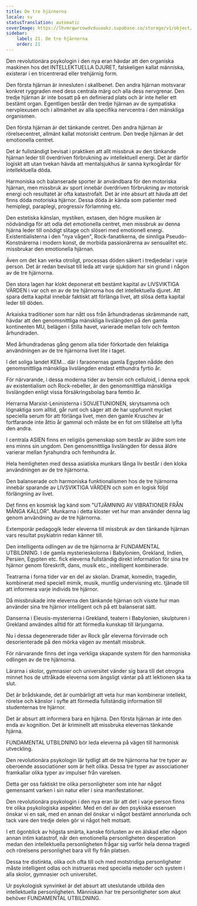 ```yaml
---
title: De tre hjärnorna
locale: sv
statusTranslation: automatic
coverImage: https://lhvmrqwrcowdvduuaukz.supabase.co/storage/v1/object/public/strapi-uploads/small_cover-educacion-fundamental.webp-2d51a7828a2b1309555be27f7e2a61a0.webp
sidebar:
    label: 21. De tre hjärnorna
    order: 21
---
```

Den revolutionära psykologin i den nya eran hävdar att den organiska maskinen hos det INTELLEKTUELLA DJURET, falskeligen kallat människa, existerar i en tricentrerad eller trehjärnig form.

Den första hjärnan är innesluten i skallbenet. Den andra hjärnan motsvarar konkret ryggraden med dess centrala märg och alla dess nervgrenar. Den tredje hjärnan är inte bosatt på en definierad plats och är inte heller ett bestämt organ. Egentligen består den tredje hjärnan av de sympatiska nervplexusen och i allmänhet av alla specifika nervcentra i den mänskliga organismen.

Den första hjärnan är det tänkande centret. Den andra hjärnan är rörelsecentret, allmänt kallat motoriskt centrum. Den tredje hjärnan är det emotionella centret.

Det är fullständigt bevisat i praktiken att allt missbruk av den tänkande hjärnan leder till överdriven förbrukning av intellektuell energi. Det är därför logiskt att utan tvekan hävda att mentalsjukhus är sanna kyrkogårdar för intellektuella döda.

Harmoniska och balanserade sporter är användbara för den motoriska hjärnan, men missbruk av sport innebär överdriven förbrukning av motorisk energi och resultatet är ofta katastrofalt. Det är inte absurt att hävda att det finns döda motoriska hjärnor. Dessa döda är kända som patienter med hemiplegi, paraplegi, progressiv förlamning etc.

Den estetiska känslan, mystiken, extasen, den högre musiken är nödvändiga för att odla det emotionella centret, men missbruk av denna hjärna leder till onödigt slitage och slöseri med emotionell energi. Existentialisterna i den "nya vågen", Rock-fanatikerna, de sinnliga Pseudo-Konstnärerna i modern konst, de morbida passionärerna av sensualitet etc. missbrukar den emotionella hjärnan.

Även om det kan verka otroligt, processas döden säkert i tredjedelar i varje person. Det är redan bevisat till leda att varje sjukdom har sin grund i någon av de tre hjärnorna.

Den stora lagen har klokt deponerat ett bestämt kapital av LIVSVIKTIGA VÄRDEN i var och en av de tre hjärnorna hos det intellektuella djuret. Att spara detta kapital innebär faktiskt att förlänga livet, att slösa detta kapital leder till döden.

Arkaiska traditioner som har nått oss från århundradenas skrämmande natt, hävdar att den genomsnittliga mänskliga livslängden på den gamla kontinenten MU, belägen i Stilla havet, varierade mellan tolv och femton århundraden.

Med århundradenas gång genom alla tider förkortade den felaktiga användningen av de tre hjärnorna livet lite i taget.

I det soliga landet KEM... där i faraonernas gamla Egypten nådde den genomsnittliga mänskliga livslängden endast etthundra fyrtio år.

För närvarande, i dessa moderna tider av bensin och celluloid, i denna epok av existentialism och Rock-rebeller, är den genomsnittliga mänskliga livslängden enligt vissa försäkringsbolag bara femtio år.

Herrarna Marxist-Leninisterna i SOVJETUNIONEN, skrytsamma och lögnaktiga som alltid, går runt och säger att de har uppfunnit mycket speciella serum för att förlänga livet, men den gamle Kruschev är fortfarande inte åttio år gammal och måste be en fot om tillåtelse att lyfta den andra.

I centrala ASIEN finns en religiös gemenskap som består av äldre som inte ens minns sin ungdom. Den genomsnittliga livslängden för dessa äldre varierar mellan fyrahundra och femhundra år.

Hela hemligheten med dessa asiatiska munkars långa liv består i den kloka användningen av de tre hjärnorna.

Den balanserade och harmoniska funktionalismen hos de tre hjärnorna innebär sparande av LIVSVIKTIGA VÄRDEN och som en logisk följd förlängning av livet.

Det finns en kosmisk lag känd som "UTJÄMNING AV VIBRATIONER FRÅN MÅNGA KÄLLOR". Munkarna i detta kloster vet hur man använder denna lag genom användning av de tre hjärnorna.

Extemporär pedagogik leder eleverna till missbruk av den tänkande hjärnan vars resultat psykiatrin redan känner till.

Den intelligenta odlingen av de tre hjärnorna är FUNDAMENTAL UTBILDNING. I de gamla mysterieskolorna i Babylonien, Grekland, Indien, Persien, Egypten etc. fick eleverna fullständig direkt information för sina tre hjärnor genom föreskrift, dans, musik etc., intelligent kombinerade.

Teatrarna i forna tider var en del av skolan. Dramat, komedin, tragedin, kombinerat med speciell mimik, musik, muntlig undervisning etc. tjänade till att informera varje individs tre hjärnor.

Då missbrukade inte eleverna den tänkande hjärnan och visste hur man använder sina tre hjärnor intelligent och på ett balanserat sätt.

Danserna i Eleusis-mysterierna i Grekland, teatern i Babylonien, skulpturen i Grekland användes alltid för att förmedla kunskap till lärjungarna.

Nu i dessa degenererade tider av Rock går eleverna förvirrade och desorienterade på den mörka vägen av mentalt missbruk.

För närvarande finns det inga verkliga skapande system för den harmoniska odlingen av de tre hjärnorna.

Lärarna i skolor, gymnasier och universitet vänder sig bara till det otrogna minnet hos de uttråkade eleverna som ängsligt väntar på att lektionen ska ta slut.

Det är brådskande, det är oumbärligt att veta hur man kombinerar intellekt, rörelse och känslor i syfte att förmedla fullständig information till studenternas tre hjärnor.

Det är absurt att informera bara en hjärna. Den första hjärnan är inte den enda av kognition. Det är kriminellt att missbruka elevernas tänkande hjärna.

FUNDAMENTAL UTBILDNING bör leda eleverna på vägen till harmonisk utveckling.

Den revolutionära psykologin lär tydligt att de tre hjärnorna har tre typer av oberoende associationer som är helt olika. Dessa tre typer av associationer framkallar olika typer av impulser från varelsen.

Detta ger oss faktiskt tre olika personligheter som inte har något gemensamt varken i sin natur eller i sina manifestationer.

Den revolutionära psykologin i den nya eran lär att det i varje person finns tre olika psykologiska aspekter. Med en del av den psykiska essensen önskar vi en sak, med en annan del önskar vi något bestämt annorlunda och tack vare den tredje delen gör vi något helt motsatt.

I ett ögonblick av högsta smärta, kanske förlusten av en älskad eller någon annan intim katastrof, når den emotionella personligheten desperation medan den intellektuella personligheten frågar sig varför hela denna tragedi och rörelsens personlighet bara vill fly från platsen.

Dessa tre distinkta, olika och ofta till och med motstridiga personligheter måste intelligent odlas och instrueras med speciella metoder och system i alla skolor, gymnasier och universitet.

Ur psykologisk synvinkel är det absurt att uteslutande utbilda den intellektuella personligheten. Människan har tre personligheter som akut behöver FUNDAMENTAL UTBILDNING.

